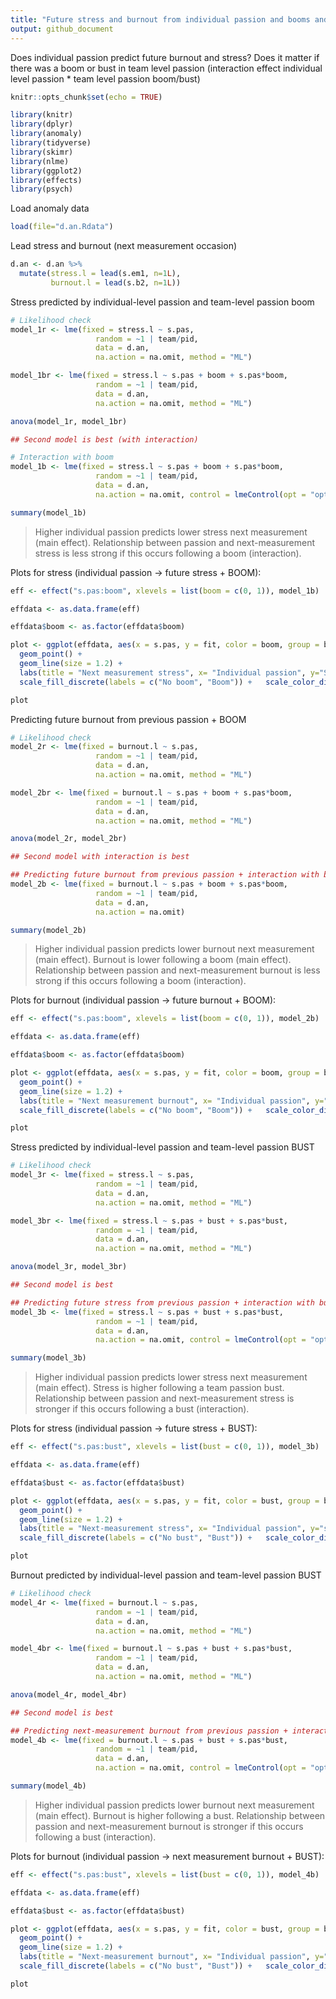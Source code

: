 ```yaml
---
title: "Future stress and burnout from individual passion and booms and busts in team level passion"
output: github_document
---
```


Does individual passion predict future burnout and stress? Does it matter if there was a boom or bust in team level passion (interaction effect individual level passion * team level passion boom/bust)

```r
knitr::opts_chunk$set(echo = TRUE)
```

```r
library(knitr)
library(dplyr)
library(anomaly)
library(tidyverse)
library(skimr)
library(nlme)
library(ggplot2)
library(effects)
library(psych)
```

Load anomaly data 
```r
load(file="d.an.Rdata")
```

Lead stress and burnout (next measurement occasion)
```r
d.an <- d.an %>%
  mutate(stress.l = lead(s.em1, n=1L),
         burnout.l = lead(s.b2, n=1L))
```

Stress predicted by individual-level passion and team-level passion boom 
```r
# Likelihood check
model_1r <- lme(fixed = stress.l ~ s.pas,
                   random = ~1 | team/pid, 
                   data = d.an, 
                   na.action = na.omit, method = "ML")

model_1br <- lme(fixed = stress.l ~ s.pas + boom + s.pas*boom,
                   random = ~1 | team/pid, 
                   data = d.an, 
                   na.action = na.omit, method = "ML")

anova(model_1r, model_1br)

## Second model is best (with interaction)

# Interaction with boom 
model_1b <- lme(fixed = stress.l ~ s.pas + boom + s.pas*boom,
                   random = ~1 | team/pid, 
                   data = d.an, 
                   na.action = na.omit, control = lmeControl(opt = "optim"))

summary(model_1b)
```

> Higher individual passion predicts lower stress next measurement (main effect). Relationship between passion and next-measurement stress is less strong if this occurs following a boom (interaction). 

Plots for stress (individual passion -> future stress + BOOM):
```r
eff <- effect("s.pas:boom", xlevels = list(boom = c(0, 1)), model_1b)

effdata <- as.data.frame(eff)

effdata$boom <- as.factor(effdata$boom)

plot <- ggplot(effdata, aes(x = s.pas, y = fit, color = boom, group = boom)) +
  geom_point() +
  geom_line(size = 1.2) + 
  labs(title = "Next measurement stress", x= "Individual passion", y="Stress (next measurement)", color="Following a team passion boom?", fill="Following a team passion boom") + theme_classic() + theme(text=element_text(size=12)) + 
  scale_fill_discrete(labels = c("No boom", "Boom")) +   scale_color_discrete(labels = c("No boom", "Boom"))

plot
```

Predicting future burnout from previous passion + BOOM
```r
# Likelihood check
model_2r <- lme(fixed = burnout.l ~ s.pas,
                   random = ~1 | team/pid, 
                   data = d.an, 
                   na.action = na.omit, method = "ML")

model_2br <- lme(fixed = burnout.l ~ s.pas + boom + s.pas*boom,
                   random = ~1 | team/pid, 
                   data = d.an, 
                   na.action = na.omit, method = "ML")

anova(model_2r, model_2br)

## Second model with interaction is best

## Predicting future burnout from previous passion + interaction with boom 
model_2b <- lme(fixed = burnout.l ~ s.pas + boom + s.pas*boom,
                   random = ~1 | team/pid, 
                   data = d.an, 
                   na.action = na.omit)

summary(model_2b)
```

> Higher individual passion predicts lower burnout next measurement (main effect). Burnout is lower following a boom (main effect). Relationship between passion and next-measurement burnout is less strong if this occurs following a boom (interaction). 


Plots for burnout (individual passion -> future burnout + BOOM):
```r
eff <- effect("s.pas:boom", xlevels = list(boom = c(0, 1)), model_2b)

effdata <- as.data.frame(eff)

effdata$boom <- as.factor(effdata$boom)

plot <- ggplot(effdata, aes(x = s.pas, y = fit, color = boom, group = boom)) +
  geom_point() +
  geom_line(size = 1.2) + 
  labs(title = "Next measurement burnout", x= "Individual passion", y="Burnout", color="Following a team passion boom?", fill="Following a team passion boom") + theme_classic() + theme(text=element_text(size=12)) + 
  scale_fill_discrete(labels = c("No boom", "Boom")) +   scale_color_discrete(labels = c("No boom", "Boom"))

plot
```

Stress predicted by individual-level passion and team-level passion BUST 
```r
# Likelihood check
model_3r <- lme(fixed = stress.l ~ s.pas,
                   random = ~1 | team/pid, 
                   data = d.an, 
                   na.action = na.omit, method = "ML")

model_3br <- lme(fixed = stress.l ~ s.pas + bust + s.pas*bust,
                   random = ~1 | team/pid, 
                   data = d.an, 
                   na.action = na.omit, method = "ML")

anova(model_3r, model_3br)

## Second model is best

## Predicting future stress from previous passion + interaction with bust 
model_3b <- lme(fixed = stress.l ~ s.pas + bust + s.pas*bust,
                   random = ~1 | team/pid, 
                   data = d.an, 
                   na.action = na.omit, control = lmeControl(opt = "optim"))

summary(model_3b)
```

> Higher individual passion predicts lower stress next measurement (main effect). Stress is higher following a team passion bust. Relationship between passion and next-measurement stress is stronger if this occurs following a bust (interaction). 

Plots for stress (individual passion -> future stress + BUST):
```r
eff <- effect("s.pas:bust", xlevels = list(bust = c(0, 1)), model_3b)

effdata <- as.data.frame(eff)

effdata$bust <- as.factor(effdata$bust)

plot <- ggplot(effdata, aes(x = s.pas, y = fit, color = bust, group = bust)) +
  geom_point() +
  geom_line(size = 1.2) + 
  labs(title = "Next-measurement stress", x= "Individual passion", y="stress", color="Following a team passion bust?", fill="Following a team passion bust?") + theme_classic() + theme(text=element_text(size=12)) + 
  scale_fill_discrete(labels = c("No bust", "Bust")) +   scale_color_discrete(labels = c("No bust", "Bust"))

plot
```

Burnout predicted by individual-level passion and team-level passion BUST 
```r
# Likelihood check
model_4r <- lme(fixed = burnout.l ~ s.pas,
                   random = ~1 | team/pid, 
                   data = d.an, 
                   na.action = na.omit, method = "ML")

model_4br <- lme(fixed = burnout.l ~ s.pas + bust + s.pas*bust,
                   random = ~1 | team/pid, 
                   data = d.an, 
                   na.action = na.omit, method = "ML")

anova(model_4r, model_4br)

## Second model is best

## Predicting next-measurement burnout from previous passion + interaction with bust 
model_4b <- lme(fixed = burnout.l ~ s.pas + bust + s.pas*bust,
                   random = ~1 | team/pid, 
                   data = d.an, 
                   na.action = na.omit, control = lmeControl(opt = "optim"))

summary(model_4b)
```

> Higher individual passion predicts lower burnout next measurement (main effect). Burnout is higher following a bust. Relationship between passion and next-measurement burnout is stronger if this occurs following a bust (interaction). 

Plots for burnout (individual passion -> next measurement burnout + BUST):
```r
eff <- effect("s.pas:bust", xlevels = list(bust = c(0, 1)), model_4b)

effdata <- as.data.frame(eff)

effdata$bust <- as.factor(effdata$bust)

plot <- ggplot(effdata, aes(x = s.pas, y = fit, color = bust, group = bust)) +
  geom_point() +
  geom_line(size = 1.2) + 
  labs(title = "Next-measurement burnout", x= "Individual passion", y="Burnout", color="Following a team passion bust?", fill="Following a team passion bust?") + theme_classic() + theme(text=element_text(size=12)) + 
  scale_fill_discrete(labels = c("No bust", "Bust")) +   scale_color_discrete(labels = c("No bust", "Bust"))

plot
```